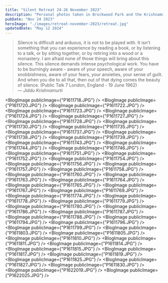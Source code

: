 ```yaml
---
title: "Silent Retreat 24-26 November 2023"
description: "Personal photos taken in Brockwood Park and the Krishnamurty Center during a retreat"
pubDate: "Nov 24 2023"
heroImage: "./images/retreat-november-2023/retreat.jpg"
updatedDate: "May 12 2024"
---
```



> Silence is difficult and arduous, it is not to be played with. It isn't something that you can experience by reading a book, or by listening to a talk, or by sitting together, or by retiring into a wood or a monastery. I am afraid none of those things will bring about this silence. This silence demands intense psychological work. You have to be burningly aware - aware of your speech, aware of your snobbishness, aware of your fears, your anxieties, your sense of guilt. And when you die to all that, then out of that dying comes the beauty of silence. (Public Talk 7 London, England - 19 June 1962)<br/>
> — <cite>Jiddu Krishnamurti</cite>

<BlogImage publicImage={"P1611718.JPG"} />
<BlogImage publicImage={"P1611720.JPG"} />
<BlogImage publicImage={"P1611722.JPG"} />
<BlogImage publicImage={"P1611723.JPG"} />
<BlogImage publicImage={"P1611724.JPG"} />
<BlogImage publicImage={"P1611727.JPG"} />
<BlogImage publicImage={"P1611728.JPG"} />
<BlogImage publicImage={"P1611730.JPG"} />
<BlogImage publicImage={"P1611735.JPG"} />
<BlogImage publicImage={"P1611737.JPG"} />
<BlogImage publicImage={"P1611738.JPG"} />
<BlogImage publicImage={"P1611739.JPG"} />
<BlogImage publicImage={"P1611743.JPG"} />
<BlogImage publicImage={"P1611744.JPG"} />
<BlogImage publicImage={"P1611746.JPG"} />
<BlogImage publicImage={"P1611751.JPG"} />
<BlogImage publicImage={"P1611752.JPG"} />
<BlogImage publicImage={"P1611754.JPG"} />
<BlogImage publicImage={"P1611756.JPG"} />
<BlogImage publicImage={"P1611757.JPG"} />
<BlogImage publicImage={"P1611758.JPG"} />
<BlogImage publicImage={"P1611760.JPG"} />
<BlogImage publicImage={"P1611763.JPG"} />
<BlogImage publicImage={"P1611764.JPG"} />
<BlogImage publicImage={"P1611765.JPG"} />
<BlogImage publicImage={"P1611767.JPG"} />
<BlogImage publicImage={"P1611769.JPG"} />
<BlogImage publicImage={"P1611774.JPG"} />
<BlogImage publicImage={"P1611778.JPG"} />
<BlogImage publicImage={"P1611779.JPG"} />
<BlogImage publicImage={"P1611780.JPG"} />
<BlogImage publicImage={"P1611786.JPG"} />
<BlogImage publicImage={"P1611787.JPG"} />
<BlogImage publicImage={"P1611788.JPG"} />
<BlogImage publicImage={"P1611794.JPG"} />
<BlogImage publicImage={"P1611796.JPG"} />
<BlogImage publicImage={"P1611799.JPG"} />
<BlogImage publicImage={"P1611803.JPG"} />
<BlogImage publicImage={"P1611805.JPG"} />
<BlogImage publicImage={"P1611810.JPG"} />
<BlogImage publicImage={"P1611811.JPG"} />
<BlogImage publicImage={"P1611814.JPG"} />
<BlogImage publicImage={"P1611815.JPG"} />
<BlogImage publicImage={"P1611817.JPG"} />
<BlogImage publicImage={"P1611819.JPG"} />
<BlogImage publicImage={"P1611825.JPG"} />
<BlogImage publicImage={"P1611827.JPG"} />
<BlogImage publicImage={"P1611830.JPG"} />
<BlogImage publicImage={"P1622019.JPG"} />
<BlogImage publicImage={"P1622025.JPG"} />

<CC />
